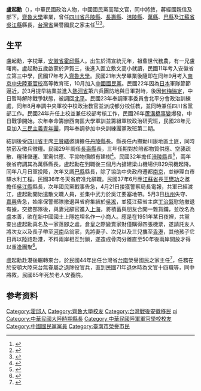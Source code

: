 {{多個問題|
{{orphan|time=2015-06-15T01:46:22+00:00}}
{{coi|time=2015-06-15T00:22:27+00:00}}
{{Refimprove|time=2021-05-21T23:36:00+00:00}}
}}
'''盧起勳'''（{{bd|1909年||1996年|}}），中華民國政治人物，中國國民黨高階文官，同中將敘，蔣經國親信及部下。[[齊魯大學|齊魯大學]]畢業，曾任[[四川省|四川省]][[丹陵縣|丹陵縣]]、[[長壽縣|長壽縣]]、[[涪陵縣|涪陵縣]]、[[萬縣|萬縣]]、[[巴縣|巴縣]]及[[江蘇省|江蘇省]][[吳江縣|吳江縣]]縣長，[[台灣省|台灣省]]榮譽國民之家主任<ref>{{Cite web|title=刘敬坤：我的“抗战八年” - 安徽抗战老兵口述 - 抗日战争纪念网|url=http://www.krzzjn.com/html/62489.html|accessdate=2019-08-16|work=www.krzzjn.com|archive-date=2019-08-16|archive-url=https://web.archive.org/web/20190816113156/http://www.krzzjn.com/html/62489.html|dead-url=no}}</ref><ref>{{Cite web|title=中国方志丛书目录_中国方志丛书下载_中国方志丛书pdf|url=http://www.guoxuedashi.com/csfz/congshu/fb20384.html|accessdate=2019-08-16|work=www.guoxuedashi.com|archive-date=2019-08-16|archive-url=https://web.archive.org/web/20190816113158/http://www.guoxuedashi.com/csfz/congshu/fb20384.html|dead-url=no}}</ref><ref>{{Cite web|title=中国地方志丛书(台湾成文出版社)目录.doc|url=https://max.book118.com/html/2016/0920/55142965.shtm|accessdate=2019-08-16|work=max.book118.com|archive-date=2019-08-16|archive-url=https://web.archive.org/web/20190816113157/https://max.book118.com/html/2016/0920/55142965.shtm|dead-url=no}}</ref>。

==生平==
盧起勳，字枕華，[[安徽省|安徽省]][[霍邱縣|霍邱縣]]人。出生於清宣統元年，祖輩世代務農，有一兄盧曙南。盧起勳五歲啟蒙於尹賀三，後進入區立敷文高小就讀，民國11年考入安徽省立第三中學，民國17年考入[[齊魯大學|齊魯大學]]。民國21年大學畢業後隨即在同年9月考入[[南京|南京]][[中央陸軍官校|中央陸軍官校]]高等教育班，10月加入[[中國國民黨|中國國民黨]]。民國22年因為[[日本|日本]]軍隊節節逼近，於3月提早結業並進入[[熱河省|熱河省]]第六兵團防地與日軍對峙，後因[[何梅協定|何梅協定]]，中日暫時解除戰爭狀態，被調回[[北平|北平]]。民國23年奉調軍事委員會北平分會政治訓練處，同年8月奉調中央軍校中校政治教官並派成都分校任教，並同時兼任四川省黨部工作。民國24年升任上校並兼任校部考核工作，民國26年[[蘆溝橋事變|蘆溝橋事變]]爆發，中日戰爭開始。次年奉命籌辦西南區大學軍訓並籌組軍校政治研究班，民國28年元旦加入[[三民主義青年團|三民主義青年團]]，同年奉調參加中央訓練團黨政班第二期。

結訓後受[[四川省|四川省]]主席[[王贊緒|王贊緒]]邀請擔任[[丹陵縣|丹陵縣]]長。縣長任內撫勦川康地區土匪，同時禁菸及徵兵徵糧。民國29年調任[[長壽縣|長壽縣]]長，三年任期對於陪都物質供應、空襲疏散、糧秣儲運、軍需供應、平抑物價頗有建樹<ref>{{Cite web|title=中国方志丛书 四川省012长寿县志十六卷 卢起勋 修|author=|work=|publisher=}}</ref>{{page needed}}。民國32年擔任[[涪陵縣|涪陵縣]]長<ref>{{Cite web|title=涪陵县县长卢起勋镌刻和树立“王营长超奎殉国纪念碑”|url=http://www.cqwulong.cn/Content/2015-08/31/content_165782_2.htm|accessdate=|author=|publisher=|archive-date=2019-08-16|archive-url=https://web.archive.org/web/20190816113157/http://www.cqwulong.cn/Content/2015-08/31/content_165782_2.htm|dead-url=no}}</ref>，兩年後省府調其為萬縣縣長，盧起勳在到職後三個月內搶建梁山機場供B29飛機起降。同年八月日軍投降，次年又調[[巴縣|巴縣]]縣長，除了協助中央政府遷都[[南京|南京]]，並辦理白市驛水利工程。民國36年冬天省府准允辭職。民國37年6月應[[江蘇省|江蘇省]]長[[王懋功|王懋功]]之邀擔任[[吳江縣|吳江縣]]縣長，次年國民黨戰事告急，4月21日接獲警察局長電報，共軍已經渡江，盧起勳開始遣散文職人員，並集中武力於吳江要塞地帶。5月3日[[杭州|杭州]]失守、[[嘉興|嘉興]]告急，始率保警部隊撤退與省府集結於[[吳淞|吳淞]]，並獲江蘇省主席[[丁治磐|丁治磐]]慰勉撤退有據，交接部隊後，與妻兒辭官進入[[上海|上海]]，將積蓄與朋友合開一雜貨鋪，並改名為盧本善，欲在新中國國土上隱姓埋名作一小商人。應是在1951年某日夜裡，共黨查出盧起勳真名及一家落腳之處，倉皇之際變賣家財僅購得四張機票，遂請託友人將次女以及長子帶至[[河南|河南]]岳翁家，先將妻子、次兒以及三兒攜至[[香港|香港]]，其他孩子它日再以陸路赴港，不料兩岸相互封鎖，遂造成骨肉分離直至50年後兩岸開放才得以重逢團聚<ref>{{Cite web|title=台湾上市公司副总卢有为回故乡霍邱寻根 - 及时传递 - 中共安徽省委统战部|url=http://www.ahtz.gov.cn/2012/jscd_0530/7993.html|accessdate=2019-08-16|work=www.ahtz.gov.cn|archive-date=2019-08-16|archive-url=https://web.archive.org/web/20190816113157/http://www.ahtz.gov.cn/2012/jscd_0530/7993.html|dead-url=no}}</ref>。

盧起勳赴港後輾轉來台，於民國44年出任台灣省[[台南|台南]]榮譽國民之家主任<ref>{{Cite web|title=臺南榮譽國民之家|url=https://www.vac.gov.tw/vac_home/tainan|accessdate=|author=|date=|format=|publisher=|language=}}</ref>，任務在於安頓大陸來台無眷屬之退除役官兵，直到民國71年退休時為文官十四職等，同中將敘。民國85年死於老人安養院。

==参考资料==
{{refs}}

{{Authority control}}
{{DEFAULTSORT:Lu qixun}}
[[Category:霍邱人|Category:霍邱人]]
[[Category:齊魯大學校友|Category:齊魯大學校友]]
[[Category:台灣戰後安徽移民|Category:台灣戰後安徽移民]]
[[Category:卢姓|qi]]
[[Category:中華民國大陸時期縣長|Category:中華民國大陸時期縣長]]
[[Category:中華民國陸軍軍官學校校友|Category:中華民國陸軍軍官學校校友]]
[[Category:中國國民黨黨員|Category:中國國民黨黨員]]
[[Category:臺南市榮譽市民|Category:臺南市榮譽市民]]